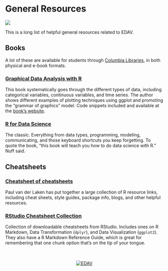 # General Resources {#resources}

![](images/banners/banner_resources.png)

This is a long list of helpful general resources related to EDAV.

## Books

A lot of these are available for students through [Columbia Libraries](http://library.columbia.edu/){target="_blank"}, in both physical and e-book formats. 

### [**Graphical Data Analysis with R**](http://rosuda.org/GDA){target="_blank"}

This book systematically goes through the different types of data, including categorical variables, continuous variables, and time series. The author shows different examples of plotting techniques using ggplot and promoting the "grammar of graphics" model. Code snippets included and available at the [book's website](http://rosuda.org/GDA).

### [**R for Data Science**](http://r4ds.had.co.nz/){target="_blank"}

The classic. Everything from data types, programming, modeling, communicating, and those keyboard shortcuts you keep forgetting. To quote the book, "this book will teach you how to do data science with R." Nuff said.

## Cheatsheets

### [**Cheatsheet of cheatsheets**](https://paulvanderlaken.com/author/lakenp/){target="_blank"}

Paul van der Laken has put together a large collection of R resource links, including cheat sheets, style guides, package info, blogs, and other helpful resources. 

### [RStudio Cheatsheet Collection](https://www.rstudio.com/resources/cheatsheets/){target="_blank"}

Collection of downloadable cheatsheets from RStudio. Includes ones on R Markdown, Data Transformation (`dplyr`), and Data Visualization (`ggplot2`). They also have a R Markdown Reference Guide, which is great for remembering that one chunk option that's on the tip of your tongue.





<!-- Footer -->
<center>
</br></br>
[![EDAV](images/icons/edav_resource_small.png)](https://jtr13.github.io/EDAV/)
</br></br>
</center>